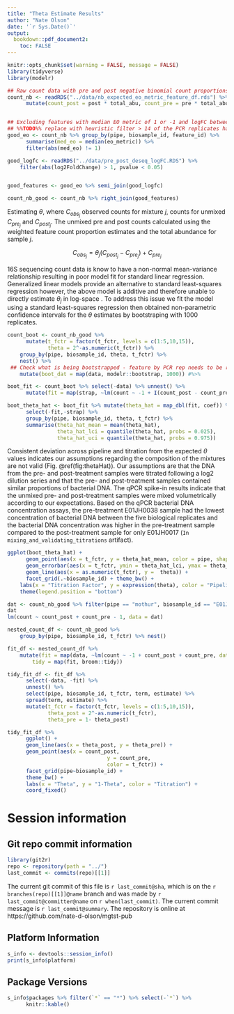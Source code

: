 ```yaml
---
title: "Theta Estimate Results"
author: "Nate Olson"
date: '`r Sys.Date()`'
output:
  bookdown::pdf_document2: 
    toc: FALSE
---
```


```r
knitr::opts_chunk$set(warning = FALSE, message = FALSE) 
library(tidyverse)
library(modelr)
```

```r
## Raw count data with pre and post negative binomial count proportions
count_nb <- readRDS("../data/nb_expected_eo_metric_feature_df.rds") %>% 
      mutate(count_post = post * total_abu, count_pre = pre * total_abu)


## Excluding features with median EO metric of 1 or -1 and logFC between pre and post < 1
## %%TODO%% replace with heuristic filter > 14 of the PCR replicates have observed counts, and only features with observed counts for unmixed samples.  
good_eo <- count_nb %>% group_by(pipe, biosample_id, feature_id) %>% 
      summarise(med_eo = median(eo_metric)) %>% 
      filter(abs(med_eo) != 1)

good_logfc <- readRDS("../data/pre_post_deseq_logFC.RDS") %>% 
    filter(abs(log2FoldChange) > 1, pvalue < 0.05) 


good_features <- good_eo %>% semi_join(good_logfc)

count_nb_good <- count_nb %>% right_join(good_features)
```

Estimating $\theta$, where $C_{obs_j}$ observed counts for mixture $j$, counts for unmixed $C_{pre_j}$ and $C_{post_j}$. 
The unmixed pre and post counts calculated using the weighted feature count proportion estimates and the total abundance for sample $j$.  

$$C_{obs_j} = \theta_j (C_{post_j} - C_{pre_j}) + C_{pre_j}$$  

16S sequencing count data is know to have a non-normal mean-variance relationship resulting in poor model fit for standard linear regression. 
Generalized linear models provide an alternative to standard least-squares regression however, the above model is additive and therefore unable to directly estimate $\theta_j$ in log-space . 
To address this issue we fit the model using a standard least-squares regression then obtained non-parametric confidence intervals for the $\theta$ estimates by bootstraping with 1000 replicates.

```r
count_boot <- count_nb_good %>% 
      mutate(t_fctr = factor(t_fctr, levels = c(1:5,10,15)),
             theta = 2^-as.numeric(t_fctr)) %>% 
    group_by(pipe, biosample_id, theta, t_fctr) %>% 
    nest() %>% 
 ## Check what is being bootstrapped - feature by PCR rep needs to be resampled
    mutate(boot_dat = map(data, modelr::bootstrap, 1000)) #%>% 

boot_fit <- count_boot %>% select(-data) %>% unnest() %>% 
      mutate(fit = map(strap, ~lm(count ~ -1 + I(count_post - count_pre), offset = count_pre, data = .)))

boot_theta_hat <- boot_fit %>% mutate(theta_hat = map_dbl(fit, coef)) %>% 
      select(-fit,-strap) %>% 
      group_by(pipe, biosample_id, theta, t_fctr) %>% 
      summarise(theta_hat_mean = mean(theta_hat),
                theta_hat_lci = quantile(theta_hat, probs = 0.025),
                theta_hat_uci = quantile(theta_hat, probs = 0.975))
```


Consistent deviation across pipeline and titration from the expected $\theta$ values indicates our assumptions regarding the composition of the mixtures are not valid (Fig. \@ref(fig:thetaHat)). 
Our assumptions are that the DNA from the pre- and post-treatment samples were titrated following a log2 dilution series and that the pre- and post-treatment samples contained similar proportions of bacterial DNA. 
The qPCR spike-in results indicate that the unmixed pre- and post-treatment samples were mixed volumetrically according to our expectations. 
Based on the qPCR bacterial DNA concentration assays, the pre-treatment E01JH0038 sample had the lowest concentration of bacterial DNA between the five biological replicates and the bacterial DNA concentration was higher in the pre-treatment sample compared to the post-treatment sample for only E01JH0017 (`In mixing_and_validating_titrations` artifact).

```r
ggplot(boot_theta_hat) + 
      geom_point(aes(x = t_fctr, y = theta_hat_mean, color = pipe, shape = pipe)) + 
      geom_errorbar(aes(x = t_fctr, ymin = theta_hat_lci, ymax = theta_hat_uci, color = pipe), width = 0.2) + 
      geom_line(aes(x = as.numeric(t_fctr), y =  theta)) + 
      facet_grid(.~biosample_id) + theme_bw() +
    labs(x = "Titration Factor", y = expression(theta), color = "Pipeline", shape = "Pipeline") + 
    theme(legend.position = "bottom")
```

```r
dat <- count_nb_good %>% filter(pipe == "mothur", biosample_id == "E01JH0016", t_fctr == 1) 
dat
lm(count ~ count_post + count_pre - 1, data = dat)
```
```r
nested_count_df <- count_nb_good %>% 
    group_by(pipe, biosample_id, t_fctr) %>% nest()
```

```r
fit_df <- nested_count_df %>% 
    mutate(fit = map(data, ~lm(count ~ -1 + count_post + count_pre, data = .)),
        tidy = map(fit, broom::tidy))
```


```r
tidy_fit_df <- fit_df %>% 
      select(-data, -fit) %>% 
      unnest() %>% 
      select(pipe, biosample_id, t_fctr, term, estimate) %>% 
      spread(term, estimate) %>% 
      mutate(t_fctr = factor(t_fctr, levels = c(1:5,10,15)),
             theta_post = 2^-as.numeric(t_fctr),
             theta_pre = 1- theta_post)
```

```r
tidy_fit_df %>% 
      ggplot() + 
      geom_line(aes(x = theta_post, y = theta_pre)) +
      geom_point(aes(x = count_post, 
                                y = count_pre, 
                                color = t_fctr)) +
      facet_grid(pipe~biosample_id) +
      theme_bw() + 
      labs(x = "Theta", y = "1-Theta", color = "Titration") +
      coord_fixed()
```


# Session information 

## Git repo commit information
```r
library(git2r)
repo <- repository(path = "../")
last_commit <- commits(repo)[[1]]
```

The current git commit of this file is `r last_commit@sha`, which is on the `r branches(repo)[[1]]@name` branch and was made by `r last_commit@committer@name` on `r when(last_commit)`. The current commit message is `r last_commit@summary`. The repository is online at https://github.com/nate-d-olson/mgtst-pub  


## Platform Information
```r
s_info <- devtools::session_info()
print(s_info$platform)
```


## Package Versions
```r
s_info$packages %>% filter(`*` == "*") %>% select(-`*`) %>% 
      knitr::kable()
```